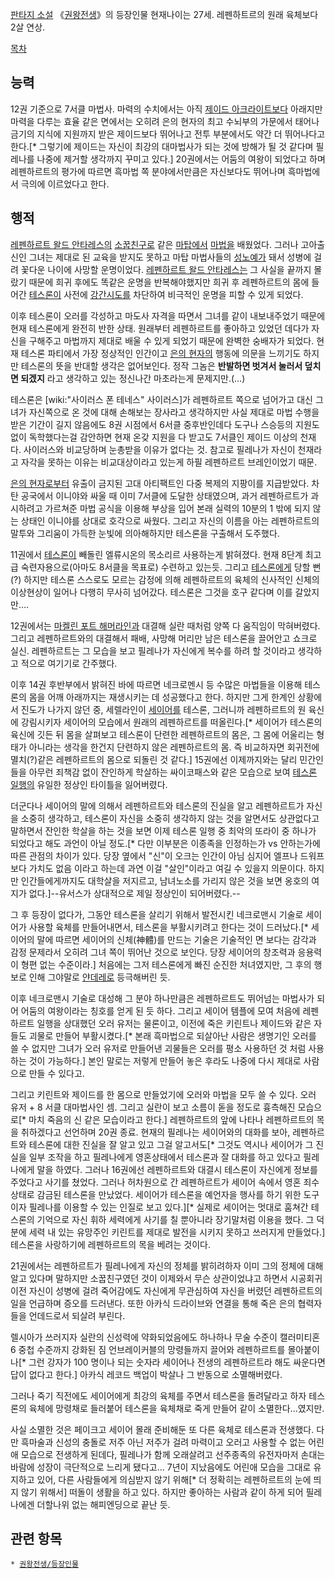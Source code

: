 [[판타지 소설]] 《[[권왕전생]]》의 등장인물
현재나이는 27세. 레펜하트르의 원래 육체보다 2살 연상.

[[목차]]

== 능력 ==
12권 기준으로 7서클 마법사. 마력의 수치에서는 아직 [[제이드 아크라이트]]보다 아래지만 마력을 다루는 효율 같은 면에서는 오히려 은의 현자의 최고 수뇌부의 가문에서 태어나 금기의 지식에 지원까지 받은 제이드보다 뛰어나고 전투 부분에서도 약간 더 뛰어나다고 한다.[* 그렇기에 제이드는 자신이 최강의 대마법사가 되는 것에 방해가 될 것 같다며 필레나를 나중에 제거할 생각까지 꾸미고 있다.] 20권에서는 어둠의 여왕이 되었다고 하며 레펜하르트의 평가에 따르면 흑마법 쪽 분야에서만큼은 자신보다도 뛰어나며 흑마법에서 극의에 이르었다고 한다. 

== 행적 ==
[[레펜하르트 왈드 안타레스]]의 [[소꿉친구]]로 같은 [[마탑]]에서 [[마법]]을 배웠었다. 그러나 고아출신인 그녀는 제대로 된 교육을 받지도 못하고 마탑 마법사들의 [[성노예]]가 돼서 성병에 걸려 꽃다운 나이에 사망할 운명이었다. [[레펜하르트 왈드 안타레스]]는 그 사실을 끝까지 몰랐기 때문에 희귀 후에도 똑같은 운명을 반복해야했지만 희귀 후 레펜하르트의 몸에 들어간 [[테스론]]이 사전에 [[강간]]시도를 차단하여 비극적인 운명을 피할 수 있게 되었다.

이후 테스론이 오러를 각성하고 마도사 자격을 따면서 그녀를 같이 내보내주었기 때문에 현재 테스론에게 완전히 반한 상태. 원래부터 레펜하르트를 좋아하고 있었던 데다가 자신을 구해주고 마법까지 제대로 배울 수 있게 되었기 때문에 완벽한 숭배자가 되었다. 현재 테스론 파티에서 가장 정상적인 인간이고 [[은의 현자]]의 행동에 의문을 느끼기도 하지만 테스론의 뜻을 반대할 생각은 없어보인다. 정작 그놈은 '''반발하면 벗겨서 눌러서 덮치면 되겠지''' 라고 생각하고 있는 정신나간 마초라는게 문제지만.(…)

테스론은 [wiki:"사이러스 폰 테네스" 사이러스]가 레펜하르트 쪽으로 넘어가고 대신 그녀가 자신쪽으로 온 것에 대해 손해보는 장사라고 생각하지만 사실 제대로 마법 수행을 받은 기간이 길지 않음에도 8권 시점에서 6서클 중후반인데다 도구나 스승등의 지원도 없이 독학했다는걸 감안하면 현재 온갖 지원을 다 받고도 7서클인 제이드 이상의 천재다. 사이러스와 비교당하며 눈총받을 이유가 없다는 것. 참고로 필레나가 자신이 천재라고 자각을 못하는 이유는 비교대상이라고 있는게 하필 레펜하르트 브레인이었기 때문.

[[은의 현자]]로부터 유출이 금지된 고대 아티팩트인 다중 복제의 지팡이를 지급받았다. 차탄 공국에서 이니야와 싸울 때 이미 7서클에 도달한 상태였으며, 과거 레펜하르트가 과시하려고 가르쳐준 마법 공식을 이용해 부상을 입어 본래 실력의 10분의 1 밖에 되지 않는 상태인 이니야를 상대로 호각으로 싸웠다. 그리고 자신의 이름을 아는 레펜하르트의 말투와 그리움이 가득한 눈빛에 의아해하지만 테스론을 구출해서 도주했다.

11권에서 [[테스론]]이 빼돌린 엘류시온의 목소리르 사용하는게 밝혀졌다. 현재 8단계 최고급 숙련자용으로(아마도 8서클을 목표로) 수련하고 있는듯. 그리고 [[테스론]]에게 당할 뻔(?) 하지만 테스론 스스로도 모르는 감정에 의해 레펜하르트의 육체의 신사적인 신체의 이상현상이 일어나 다행히 무사히 넘어갔다. 테스론은 그것을 호구 같다며 이를 갈았지만….

12권에서는 [[마켈린 포트 해머라인]]과 대결해 실란 때처럼 양쪽 다 움직임이 막혀버렸다. 그리고 레펜하르트와의 대결해서 패배, 사망해 머리만 남은 테스론을 끌어안고 쇼크로 실신. 레펜하르트는 그 모습을 보고 필레나가 자신에게 복수를 하려 할 것이라고 생각하고 적으로 여기기로 간주했다.

이후 14권 후반부에서 밝혀진 바에 따르면 네크로멘시 등 수많은 마법들을 이용해 테스론의 몸을 어깨 아래까지는 재생시키는 데 성공했다고 한다. 하지만 그게 한계인 상황에서 진도가 나가지 않던 중, 세렐라인이 [[세이어]]를 테스론, 그러니까 레펜하르트의 원 육신에 강림시키자 세이어의 모습에서 원래의 레펜하르트를 떠올린다.[* 세이어가 테스론의 육신에 깃든 뒤 몸을 살펴보고 테스론이 단련한 레펜하르트의 몸은, 그 몸에 어울리는 형태가 아니라는 생각을 한건지 단련하지 않은 레펜하르트의 몸. 즉 비교하자면 회귀전에 멸치(?)같은 레펜하르트의 몸으로 되돌린 것 같다.] 15권에선 이제까지와는 달리 민간인들을 아무런 죄책감 없이 잔인하게 학살하는 싸이코패스와 같은 모습으로 보여 [[테스론 일행]]의 유일한 정상인 타이틀을 잃어버렸다.

더군다나 세이어의 말에 의해서 레펜하르트와 테스론의 진실을 알고 레펜하르트가 자신을 소중히 생각하고, 테스론이 자신을 소중히 생각하지 않는 것을 알면서도 상관없다고 말하면서 잔인한 학살을 하는 것을 보면 이제 테스론 일행 중 최악의 또라이 중 하나가 되었다고 해도 과언이 아닐 정도.[* 다만 이부분은 이종족을 인정하는가 vs 안하는가에 따른 관점의 차이가 있다. 당장 옆에서 "신"이 오크는 인간이 아님 심지어 엘프나 드워프보다 가치도 없음 이라고 하는데 과연 이걸 "살인"이라고 여길 수 있을지 의문이다. 하지만 인간들에게까지도 대학살을 저지르고, 남녀노소를 가리지 않은 것을 보면 옹호의 여지가 없다.]--유서스가 상대적으로 제일 정상인이 되어버렸다.-- 

그 후 등장이 없다가, 그동안 테스론을 살리기 위해서 발전시킨 네크로맨시 기술로 세이어가 사용할 육체를 만들어내면서, 테스론을 부활시키려고 한다는 것이 드러났다.[* 세이어의 말에 따르면 세이어의 신체(神體)를 만드는 기술은 기술적인 면 보다는 감각과 감정 문제라서 오히려 그녀 쪽이 뛰어난 것으로 보인다. 당장 세이어의 창조력과 응용력이 형편 없는 수준이라.] 처음에는 그저 테스론에게 빠진 순진한 처녀였지만, 그 후의 행보로 인해 그야말로 [[얀데레]]로 등극해버린 듯.

이후 네크로맨시 기술로 대성해 그 분야 하나만큼은 레펜하르트도 뛰어넘는 마법사가 되어 어둠의 여왕이라는 칭호를 얻게 된 듯 하다. 그리고 세이어 템플에 모여 처음에 레펜하르트 일행을 상대했던 오러 유저는 물론이고, 이전에 죽은 키린트나 제이드와 같은 자들도 괴물로 만들어 부활시켰다.[* 본래 흑마법으로 되살아난 사람은 생명기인 오러를 쓸 수 없지만 그녀가 오러 유저로 만들어낸 괴물들은 오러를 평소 사용하던 것 처럼 사용하는 것이 가능하다.] 본인 말로는 저렇게 만들어 놓은 후라도 나중에 다시 제대로 사람으로 만들 수 있다고.

그리고 키린트와 제이드를 한 몸으로 만들었기에 오러와 마법을 모두 쓸 수 있다. 오러 유저 + 8 서클 대마법사인 셈. 그리고 실란이 보고 소름이 돋을 정도로 흉측해진 모습으로[* 마치 죽음의 신 같은 모습이라고 한다.] 레펜하르트의 앞에 나타나 레펜하르트의 목을 취하겠다고 선언하며 20권 종료. 현재의 필레나는 세이어와의 대화를 보아, 레펜하르트와 테스론에 대한 진실을 잘 알고 있고 그걸 알고서도[* 그것도 역시나 세이어가 그 진실을 일부 조작을 하고 필레나에게 영혼상태에서 테스론과 잘 대화를 하고 있다고 필레나에게 말을 하였다. 그러나 16권에선 레펜하르트와 대결시 테스론이 자신에게 정보를 주었다고 사기를 쳤었다. 그러나 허차원으로 간 레펜하르트가 세이어 속에서 영혼 죄수 상태로 감금된 테스론을 만났었다. 세이어가 테스론을 예언자을 행사를 하기 위한 도구이자 필레나를 이용할 수 있는 인질로 보고 있다.][* 실제로 세이어는 멋대로 훔쳐간 테스론의 기억으로 자신 휘하 세력에게 사기를 칠 뿐아니라 장기말처럼 이용을 했다. 그 덕분에 세력 내 있는 유망주인 키린트를 제대로 발전을 시키지 못하고 쓰러지게 만들었다.] 테스론을 사랑하기에 레펜하르트의 목을 베려는 것이다.

21권에서는 레펜하르트가 필레나에게 자신의 정체를 밝히려하자 이미 그의 정체에 대해 알고 있다며 말하지만 소꿉친구였던 것이 이제와서 무슨 상관이었냐고 하면서 시공회귀 이전 자신이 성병에 걸려 죽어감에도 자신에게 무관심하여 자신을 버렸던 레펜하르트의 일을 언급하며 증오를 드러낸다. 또한 아카식 드라이브와 연결을 통해 죽은 은의 협력자들을 언데드로서 되살려 부린다.

렐시아가 쓰러지자 실란의 신성력에 약화되었음에도 하나하나 무술 수준이 캘러미티혼 6 중첩 수준까지 강화된 짐 언브레이커블의 망령들까지 끌어와 레펜하르트를 몰아붙이나[* 그런 강자가 100 명이나 되는 숫자라 세이어나 전생의 레펜하르트라 해도 싸운다면 답이 없다고 한다.] 아카식 레코드 백업이 박살나 그 반동으로 소멸해버렸다.

그러나 죽기 직전에도 세이어에게 최강의 육체를 주면서 테스론을 돌려달라고 하자 테스론의 육체에 망령채로 들러붙어 테스론을 육체채로 죽게 만들어 같이 소멸한다...였지만.

사실 소멸한 것은 페이크고 세이어 몰래 준비해둔 또 다른 육체로 테스론과 전생했다. 다만 흑마술과 신성의 충돌로 저주 아닌 저주가 걸려 마력이고 오러고 사용할 수 없는 어린애 모습으로 전생하게 된데다, 필레나가 함께 오래살려고 선주종족의 유전자마저 손대는 바람에 성장이 극단적으로 느리게 됐다고... 7년이 지났음에도 어린애 모습을 그대로 유지하고 있어, 다른 사람들에게 의심받지 않기 위해[* 더 정확히는 레펜하르트의 눈에 띄지 않기 위해서] 떠돌이 생활을 하고 있다. 하지만 좋아하는 사람과 같이 하게 되어 필레나에겐 더할나위 없는 해피엔딩으로 끝난 듯.

== 관련 항목 ==
 * [[권왕전생/등장인물]]
